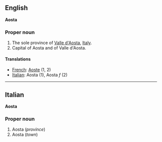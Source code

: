 ==English==
'''Aosta'''

===Proper noun===

#The sole province of [[Valle d'Aosta]], [[Italy]].
#Capital of Aosta and of Valle d'Aosta.

====Translations====

*[[French]]: [[Aoste]] (1, 2)
*[[Italian]]: Aosta '' '' (1), Aosta ''f'' (2)

----

==Italian==
'''Aosta'''

===Proper noun===

#Aosta (''province'')
#Aosta (''town'')